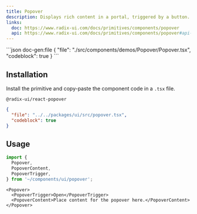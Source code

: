 ```yaml
---
title: Popover
description: Displays rich content in a portal, triggered by a button.
links:
  doc: https://www.radix-ui.com/docs/primitives/components/popover
  api: https://www.radix-ui.com/docs/primitives/components/popover#api-reference
---
```


<ComponentPreview name='popover'>
```json doc-gen:file
{
  "file": "./src/components/demos/Popover/Popover.tsx",
  "codeblock": true
}
```
</ComponentPreview>

## Installation

Install the primitive and copy-paste the component code in a `.tsx` file.

```package-install
@radix-ui/react-popover
```

<div className='not-prose [&_figure]:max-h-[320px] [&_figure]:overflow-y-auto'>

```json doc-gen:file
{
  "file": "../../packages/ui/src/popover.tsx",
  "codeblock": true
}
```

</div>

## Usage

```ts
import {
  Popover,
  PopoverContent,
  PopoverTrigger,
} from '~/components/ui/popover';
```

```tsx
<Popover>
  <PopoverTrigger>Open</PopoverTrigger>
  <PopoverContent>Place content for the popover here.</PopoverContent>
</Popover>
```
